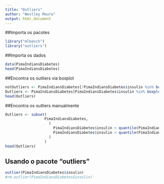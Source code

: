 ---
title: "Outliers"
author: "Weslley Moura"
output: html_document
---

##Importa os pacotes 
```{r, message=FALSE}
library("mlbench")
library("outliers")
```

##Importa os dados
```{r}
data(PimaIndiansDiabetes)
head(PimaIndiansDiabetes)
```

##Encontra os outliers via boxplot
```{r}
notOutliers <- PimaIndiansDiabetes[!PimaIndiansDiabetes$insulin %in% boxplot.stats(PimaIndiansDiabetes$insulin)$out,]
Outliers <- PimaIndiansDiabetes[PimaIndiansDiabetes$insulin %in% boxplot.stats(PimaIndiansDiabetes$insulin)$out,]
head(Outliers)
```

##Encontra os outliers manualmente
```{r}
Outliers <- subset(
                  PimaIndiansDiabetes, 
                    (
                      PimaIndiansDiabetes$insulin > quantile(PimaIndiansDiabetes$insulin, probs=c(.01, .95)) [2] |
                      PimaIndiansDiabetes$insulin < quantile(PimaIndiansDiabetes$insulin, probs=c(.01, .95))[1]
                    )
                  )
head(Outliers)
```

## Usando o pacote "outliers"
```{r}
outlier(PimaIndiansDiabetes$insulin)
#rm.outlier(PimaIndiansDiabetes$insulin)
```

